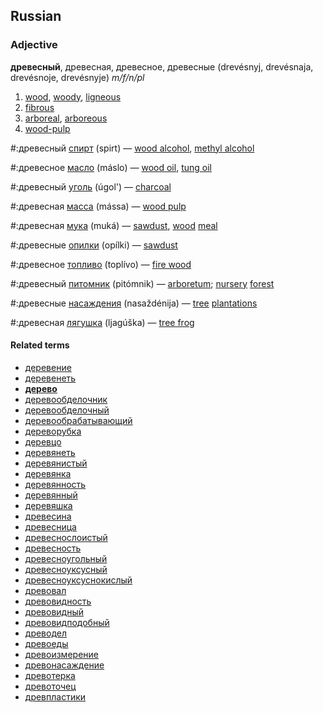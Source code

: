 ==Russian==
===Adjective===
'''древесный''', древесная, древесное, древесные (drevésnyj, drevésnaja, drevésnoje, drevésnyje) ''m/f/n/pl''

#[[wood]], [[woody]], [[ligneous]]
#[[fibrous]]
#[[arboreal]], [[arboreous]]
#[[wood-pulp]]

#:древесный [[спирт]] (spirt) — [[wood alcohol]], [[methyl alcohol]]
#:древесное [[масло]] (máslo) — [[wood oil]], [[tung oil]]
#:древесный [[уголь]] (úgol') — [[charcoal]]
#:древесная [[масса]] (mássa) — [[wood pulp]]
#:древесная [[мука]] (muká) — [[sawdust]], [[wood]] [[meal]]
#:древесные [[опилки]] (opílki) — [[sawdust]]
#:древесное [[топливо]] (toplívo) — [[fire wood]]
#:древесный [[питомник]] (pitómnik) — [[arboretum]]; [[nursery]] [[forest]]
#:древесные [[насаждения]] (nasaždénija) — [[tree]] [[plantation]]s
#:древесная [[лягушка]] (ljagúška) — [[tree frog]]

====Related terms====
*[[деревение]]
*[[деревенеть]]
*'''[[дерево]]'''
*[[деревообделочник]]
*[[деревообделочный]]
*[[деревообрабатывающий]]
*[[дереворубка]]
*[[деревцо]]
*[[деревянеть]]
*[[деревянистый]]
*[[деревянка]]
*[[деревянность]]
*[[деревянный]]
*[[деревяшка]]
*[[древесина]]
*[[древесница]]
*[[древеснослоистый]]
*[[древесность]]
*[[древесноугольный]]
*[[древесноуксусный]]
*[[древесноуксуснокислый]]
*[[древовал]]
*[[древовидность]]
*[[древовидный]]
*[[древовидподобный]]
*[[древодел]]
*[[древоеды]]
*[[древоизмерение]]
*[[древонасаждение]]
*[[древотерка]]
*[[древоточец]]
*[[древпластики]]